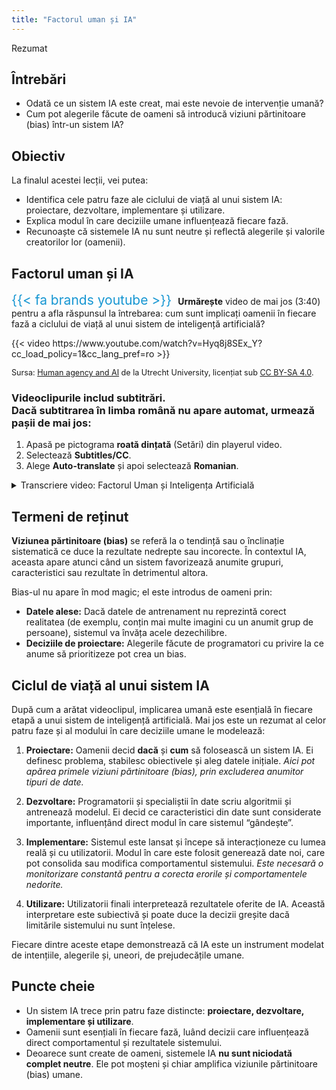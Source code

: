 ```yaml
---
title: "Factorul uman și IA"
---
```



::::::: overview-box
::: header
Rezumat
:::

::::: content
::: questions-col
## Întrebări

-   Odată ce un sistem IA este creat, mai este nevoie de intervenție umană?
-   Cum pot alegerile făcute de oameni să introducă viziuni părtinitoare (bias) într-un sistem IA?

:::

::: objectives-col
## Obiectiv

La finalul acestei lecții, vei putea:

-   Identifica cele patru faze ale ciclului de viață al unui sistem IA: proiectare, dezvoltare, implementare și utilizare.
-   Explica modul în care deciziile umane influențează fiecare fază.
-   Recunoaște că sistemele IA nu sunt neutre și reflectă alegerile și valorile creatorilor lor (oamenii).


:::
:::::
:::::::

## Factorul uman și IA


<div style="margin-top: 10px;">
  <span style="font-size: 1.5em; color:#1696d2;">{{< fa brands youtube >}}</span><span style="margin-left: 10px;">**Urmărește** video de mai jos (3:40) pentru a afla răspunsul la întrebarea: cum sunt implicați oamenii în fiecare fază a ciclului de viață al unui sistem de inteligență artificială?</span>
</div>
<div class="video-responsive">
{{< video https://www.youtube.com/watch?v=Hyq8j8SEx_Y?cc_load_policy=1&cc_lang_pref=ro >}}
</div>
<div class="text-left" style="font-size: 0.9em; margin-top: 0.5em;">
Sursa: [Human agency and AI](https://www.youtube.com/watch?v=Hyq8j8SEx_Y) de la Utrecht University, licențiat sub [CC BY-SA 4.0](/altele/licenta.qmd#sec-video).
</div>

::: {.callout-note icon="false" appearence="simple" collapse="true"}
### Videoclipurile includ subtitrări. <br> Dacă subtitrarea în limba română nu apare automat, urmează pașii de mai jos:


1.  Apasă pe pictograma **roată dințată** (Setări) din playerul video.
2.  Selectează **Subtitles/CC**.
3.  Alege **Auto-translate** și apoi selectează **Romanian**.

:::

<details>
  <summary>Transcriere video: Factorul Uman și Inteligența Artificială</summary>
  <p>


Deși sistemele IA par a fi instrumente complet automate, ele sunt puternic influențate de factorul uman. În acest videoclip, vei învăța să răspunzi la întrebarea: cum sunt implicați oamenii în fiecare fază a ciclului de viață al unui sistem de inteligență artificială?

Acest ciclu de viață poate fi împărțit în patru faze: **proiectare, dezvoltare, implementare și utilizare**.

**Faza 1: Proiectarea**

Să luăm un studiu de caz. Un funcționar guvernamental are sarcina de a răspunde la întrebarea: cum poate fi prevenită criminalitatea într-un cartier?

Există mai multe răspunsuri posibile la această întrebare. De exemplu:

- investirea în campanii de informare privind prevenirea spargerilor,
- extinderea patrulelor de poliție,
- sau utilizarea unui sistem IA pentru a prezice incidente.

În acest exemplu, funcționarul guvernamental alege să folosească un sistem IA pentru a prezice incidentele. Legile reglementează ce au voie oamenii să facă cu instrumentele IA. De exemplu, pentru predicția infracțiunilor, Legea privind IA (AI Act) interzice sistemele care prezic comportamentul pe baza caracteristicilor personale.

După ce se ia această decizie, specialiștii în date (data scientists) colectează datele necesare pentru funcționarea sistemului IA. Totuși, datele colectate oferă doar o reprezentare limitată a realității. De exemplu, un specialist ar putea folosi date despre spargeri pentru a prezice infracțiunile. Alte tipuri de infracțiuni, precum frauda, s-ar putea să nu fie incluse în setul de date. Acest lucru duce la o viziune părtinitoare (bias) în rezultat, sistemul prezicând spargerile, dar nu și fraudele.

Oamenii sunt cei care decid ce date sunt folosite la antrenarea sistemului IA.

**Faza 2: Dezvoltarea**

Programatorii dezvoltă și ajustează sistemul IA pentru a obține rezultatul dorit. Adesea, ei decid ce elemente din date sunt mai importante decât altele în calcularea rezultatelor.

De exemplu, care sunt cele mai importante elemente în prezicerea unei infracțiuni? Sunt datele despre nivelul veniturilor, nivelul de educație sau despre gen? În acest sens, alegerile programatorilor influențează rezultatul sistemului IA.

**Faza 3: Implementarea**

Odată implementat, utilizatorii finali încep să folosească sistemul IA. Pentru unele sisteme, acest lucru înseamnă că sunt adăugate date noi, ceea ce influențează rezultatul.

De exemplu, dacă șoferul unei mașini albastre comite spargeri în mod repetat, sistemul IA va primi multe date în care o mașină albastră a fost implicată într-o spargere. Acest lucru ar putea face ca sistemul IA să prezică faptul că și alte mașini albastre ar putea fi implicate în spargeri. Astfel, se creează rezultate nedrepte și părtinitoare (bias).

Prin urmare, programatorii trebuie să evalueze constant dacă sistemul IA produce rezultate relevante. Dacă nu, programatorii trebuie să ajusteze din nou sistemul.

**Faza 4: Utilizarea**

Utilizatorii finali interpretează și folosesc rezultatele unui sistem IA în moduri diferite.

De exemplu, un funcționar guvernamental poate concluziona că în cartier au loc doar spargeri, deoarece sistemul IA nu prezice alte tipuri de infracțiuni. Funcționarul ar putea crea o politică guvernamentală bazată pe această presupunere falsă. Deoarece utilizatorii finali interpretează diferit rezultatele sistemelor IA, rolul pe care aceste sisteme îl au în societate diferă enorm.

**Concluzie**

În fiecare dintre cele patru faze ale ciclului de viață al unui sistem IA, oamenii fac alegeri care influențează sistemul, cum ar fi:

- Ar trebui folosit un sistem IA pentru a răspunde la o întrebare?
- Ce date ar trebui colectate?
- Când funcționează sistemul IA suficient de bine?
- Cum ar trebui interpretat rezultatul sistemului?

După cum s-a demonstrat, alegerile umane modelează sistemul IA în toate fazele. **Rezultatul nu este niciodată neutru**. Atunci când folosim sau dezvoltăm un sistem IA, este esențial să evaluăm în mod critic impactul uman.

  </p>
</details>


::: callout-definition
## Termeni de reținut

**Viziunea părtinitoare (bias)** se referă la o tendință sau o înclinație sistematică ce duce la rezultate nedrepte sau incorecte. În contextul IA, aceasta apare atunci când un sistem favorizează anumite grupuri, caracteristici sau rezultate în detrimentul altora.

Bias-ul nu apare în mod magic; el este introdus de oameni prin:

-   **Datele alese:** Dacă datele de antrenament nu reprezintă corect realitatea (de exemplu, conțin mai multe imagini cu un anumit grup de persoane), sistemul va învăța acele dezechilibre.
-   **Deciziile de proiectare:** Alegerile făcute de programatori cu privire la ce anume să prioritizeze pot crea un bias.
:::

## Ciclul de viață al unui sistem IA

După cum a arătat videoclipul, implicarea umană este esențială în fiecare etapă a unui sistem de inteligență artificială. Mai jos este un rezumat al celor patru faze și al modului în care deciziile umane le modelează:

1.  **Proiectare:** Oamenii decid **dacă** și **cum** să folosească un sistem IA. Ei definesc problema, stabilesc obiectivele și aleg datele inițiale. *Aici pot apărea primele viziuni părtinitoare (bias), prin excluderea anumitor tipuri de date.*

2.  **Dezvoltare:** Programatorii și specialiștii în date scriu algoritmii și antrenează modelul. Ei decid ce caracteristici din date sunt considerate importante, influențând direct modul în care sistemul "gândește".

3.  **Implementare:** Sistemul este lansat și începe să interacționeze cu lumea reală și cu utilizatorii. Modul în care este folosit generează date noi, care pot consolida sau modifica comportamentul sistemului. *Este necesară o monitorizare constantă pentru a corecta erorile și comportamentele nedorite.*

4.  **Utilizare:** Utilizatorii finali interpretează rezultatele oferite de IA. Această interpretare este subiectivă și poate duce la decizii greșite dacă limitările sistemului nu sunt înțelese.

Fiecare dintre aceste etape demonstrează că IA este un instrument modelat de intențiile, alegerile și, uneori, de prejudecățile umane.

::: callout-keypoints
## Puncte cheie

-   Un sistem IA trece prin patru faze distincte: **proiectare, dezvoltare, implementare și utilizare**.
-   Oamenii sunt esențiali în fiecare fază, luând decizii care influențează direct comportamentul și rezultatele sistemului.
-   Deoarece sunt create de oameni, sistemele IA **nu sunt niciodată complet neutre**. Ele pot moșteni și chiar amplifica viziunile părtinitoare (bias) umane.
:::